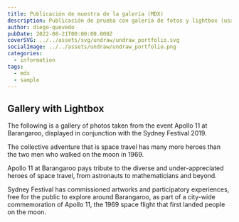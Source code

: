 ```yaml
---
title: Publicación de muestra de la galería (MDX)
description: Publicación de prueba con galería de fotos y lightbox (usando PhotoSwipe)
author: diego-quevedo
pubDate: 2022-08-21T00:00:00.000Z
coverSVG: ../../assets/svg/undraw/undraw_portfolio.svg
socialImage: ../../assets/undraw/undraw_portfolio.png
categories:
  - information
tags:
  - mdx
  - sample
---
```



## Gallery with Lightbox

The following is a gallery of photos taken from the event Apollo 11 at Barangaroo, displayed in conjunction with the Sydney Festival 2019.

The collective adventure that is space travel has many more heroes than the two men who walked on the moon in 1969.

Apollo 11 at Barangaroo pays tribute to the diverse and under-appreciated heroes of space travel, from astronauts to mathematicians and beyond.

Sydney Festival has commissioned artworks and participatory experiences, free for the public to explore around Barangaroo, as part of a city-wide commemoration of Apollo 11, the 1969 space flight that first landed people on the moon.

<Gallery folder='apollo11' />
